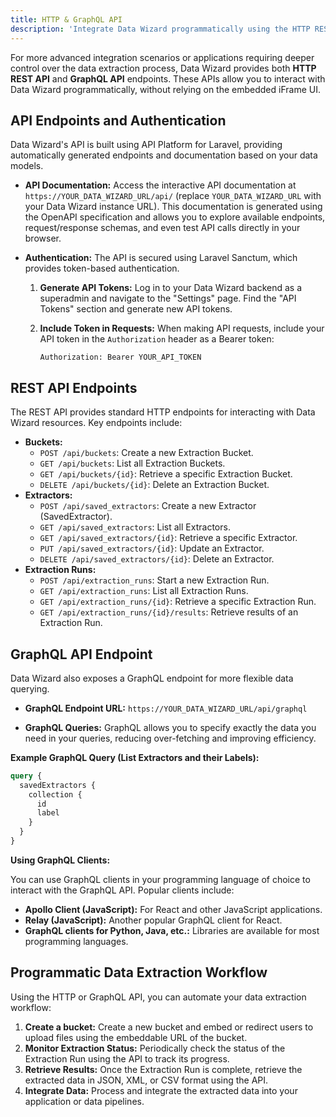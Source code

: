 ```yaml
---
title: HTTP & GraphQL API
description: 'Integrate Data Wizard programmatically using the HTTP REST API and GraphQL API endpoints.'
---
```



For more advanced integration scenarios or applications requiring deeper control over the data extraction process, Data Wizard provides both **HTTP REST API** and **GraphQL API** endpoints. These APIs allow you to interact with Data Wizard programmatically, without relying on the embedded iFrame UI.

## API Endpoints and Authentication

Data Wizard's API is built using API Platform for Laravel, providing automatically generated endpoints and documentation based on your data models.

*   **API Documentation:** Access the interactive API documentation at `https://YOUR_DATA_WIZARD_URL/api/` (replace `YOUR_DATA_WIZARD_URL` with your Data Wizard instance URL). This documentation is generated using the OpenAPI specification and allows you to explore available endpoints, request/response schemas, and even test API calls directly in your browser.

*   **Authentication:** The API is secured using Laravel Sanctum, which provides token-based authentication.

    1.  **Generate API Tokens:**  Log in to your Data Wizard backend as a superadmin and navigate to the "Settings" page. Find the "API Tokens" section and generate new API tokens.
    2.  **Include Token in Requests:**  When making API requests, include your API token in the `Authorization` header as a Bearer token:

        ```
        Authorization: Bearer YOUR_API_TOKEN
        ```

## REST API Endpoints

The REST API provides standard HTTP endpoints for interacting with Data Wizard resources. Key endpoints include:

*   **Buckets:**
    *   `POST /api/buckets`: Create a new Extraction Bucket.
    *   `GET /api/buckets`: List all Extraction Buckets.
    *   `GET /api/buckets/{id}`: Retrieve a specific Extraction Bucket.
    *   `DELETE /api/buckets/{id}`: Delete an Extraction Bucket.
*   **Extractors:**
    *   `POST /api/saved_extractors`: Create a new Extractor (SavedExtractor).
    *   `GET /api/saved_extractors`: List all Extractors.
    *   `GET /api/saved_extractors/{id}`: Retrieve a specific Extractor.
    *   `PUT /api/saved_extractors/{id}`: Update an Extractor.
    *   `DELETE /api/saved_extractors/{id}`: Delete an Extractor.
*   **Extraction Runs:**
    *   `POST /api/extraction_runs`: Start a new Extraction Run.
    *   `GET /api/extraction_runs`: List all Extraction Runs.
    *   `GET /api/extraction_runs/{id}`: Retrieve a specific Extraction Run.
    *   `GET /api/extraction_runs/{id}/results`: Retrieve results of an Extraction Run.

## GraphQL API Endpoint

Data Wizard also exposes a GraphQL endpoint for more flexible data querying.

*   **GraphQL Endpoint URL:** `https://YOUR_DATA_WIZARD_URL/api/graphql`

*   **GraphQL Queries:**  GraphQL allows you to specify exactly the data you need in your queries, reducing over-fetching and improving efficiency.

**Example GraphQL Query (List Extractors and their Labels):**

```graphql
query {
  savedExtractors {
    collection {
      id
      label
    }
  }
}
```

**Using GraphQL Clients:**

You can use GraphQL clients in your programming language of choice to interact with the GraphQL API. Popular clients include:

*   **Apollo Client (JavaScript):** For React and other JavaScript applications.
*   **Relay (JavaScript):**  Another popular GraphQL client for React.
*   **GraphQL clients for Python, Java, etc.:** Libraries are available for most programming languages.

## Programmatic Data Extraction Workflow

Using the HTTP or GraphQL API, you can automate your data extraction workflow:

1.  **Create a bucket:**  Create a new bucket and embed or redirect users to upload files using the embeddable URL of the bucket.
3.  **Monitor Extraction Status:**  Periodically check the status of the Extraction Run using the API to track its progress.
4.  **Retrieve Results:** Once the Extraction Run is complete, retrieve the extracted data in JSON, XML, or CSV format using the API.
5.  **Integrate Data:**  Process and integrate the extracted data into your application or data pipelines.



<More />